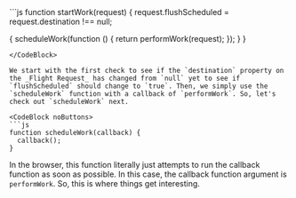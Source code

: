 
<CodeBlock noButtons>
```js
function startWork(request) {
  request.flushScheduled = request.destination !== null;

  {
    scheduleWork(function () {
      return performWork(request);
    });
  }
}
```
</CodeBlock>

We start with the first check to see if the `destination` property on the _Flight Request_ has changed from `null` yet to see if `flushScheduled` should change to `true`. Then, we simply use the `scheduleWork` function with a callback of `performWork`. So, let's check out `scheduleWork` next.

<CodeBlock noButtons>
```js
function scheduleWork(callback) {
  callback();
}
```
</CodeBlock>

In the browser, this function literally just attempts to run the callback function as soon as possible. In this case, the callback function argument is `performWork`. So, this is where things get interesting.